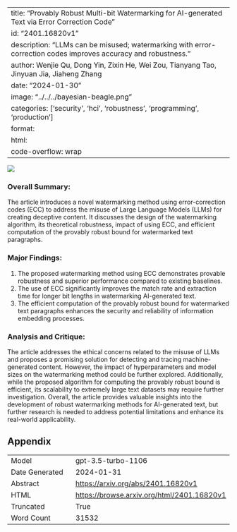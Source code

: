 
---
title: "Provably Robust Multi-bit Watermarking for AI-generated Text via Error Correction Code"
id: "2401.16820v1"
description: "LLMs can be misused; watermarking with error-correction codes improves accuracy and robustness."
author: Wenjie Qu, Dong Yin, Zixin He, Wei Zou, Tianyang Tao, Jinyuan Jia, Jiaheng Zhang
date: "2024-01-30"
image: "../../../bayesian-beagle.png"
categories: ['security', 'hci', 'robustness', 'programming', 'production']
format:
  html:
    code-overflow: wrap
---

![](None)

### Overall Summary:
The article introduces a novel watermarking method using error-correction codes (ECC) to address the misuse of Large Language Models (LLMs) for creating deceptive content. It discusses the design of the watermarking algorithm, its theoretical robustness, impact of using ECC, and efficient computation of the provably robust bound for watermarked text paragraphs.

### Major Findings:
1. The proposed watermarking method using ECC demonstrates provable robustness and superior performance compared to existing baselines.
2. The use of ECC significantly improves the match rate and extraction time for longer bit lengths in watermarking AI-generated text.
3. The efficient computation of the provably robust bound for watermarked text paragraphs enhances the security and reliability of information embedding processes.

### Analysis and Critique:
The article addresses the ethical concerns related to the misuse of LLMs and proposes a promising solution for detecting and tracing machine-generated content. However, the impact of hyperparameters and model sizes on the watermarking method could be further explored. Additionally, while the proposed algorithm for computing the provably robust bound is efficient, its scalability to extremely large text datasets may require further investigation. Overall, the article provides valuable insights into the development of robust watermarking methods for AI-generated text, but further research is needed to address potential limitations and enhance its real-world applicability.

## Appendix

|          |          |
|----------|----------|
| Model     | gpt-3.5-turbo-1106       |
| Date Generated     | 2024-01-31       |
| Abstract | [https://arxiv.org/abs/2401.16820v1](https://arxiv.org/abs/2401.16820v1)        |
| HTML     | [https://browse.arxiv.org/html/2401.16820v1](https://browse.arxiv.org/html/2401.16820v1)       |
| Truncated       | True       |
| Word Count       | 31532       |